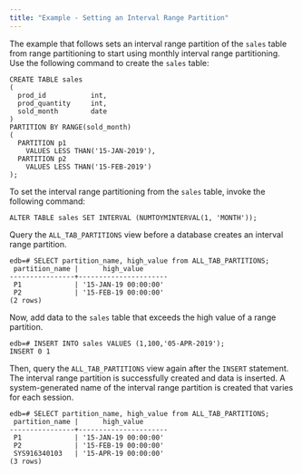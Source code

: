 ```yaml
---
title: "Example - Setting an Interval Range Partition"
---
```


<div id="example_setting_an_interval_range_partition" class="registered_link"></div>

The example that follows sets an interval range partition of the `sales` table from range partitioning to start using monthly interval range partitioning. Use the following command to create the `sales` table:

```text
CREATE TABLE sales
(
  prod_id           int,
  prod_quantity     int,
  sold_month        date
)
PARTITION BY RANGE(sold_month)
(
  PARTITION p1
    VALUES LESS THAN('15-JAN-2019'),
  PARTITION p2
    VALUES LESS THAN('15-FEB-2019')
);
```

To set the interval range partitioning from the `sales` table, invoke the following command:

```text
ALTER TABLE sales SET INTERVAL (NUMTOYMINTERVAL(1, 'MONTH'));
```

Query the `ALL_TAB_PARTITIONS` view before a database creates an interval range partition.

```text
edb=# SELECT partition_name, high_value from ALL_TAB_PARTITIONS;
 partition_name |      high_value
----------------+----------------------
 P1             | '15-JAN-19 00:00:00'
 P2             | '15-FEB-19 00:00:00'
(2 rows)
```

Now, add data to the `sales` table that exceeds the high value of a range partition.

```text
edb=# INSERT INTO sales VALUES (1,100,'05-APR-2019');
INSERT 0 1
```

Then, query the `ALL_TAB_PARTITIONS` view again after the `INSERT` statement. The interval range partition is successfully created and data is inserted. A system-generated name of the interval range partition is created that varies for each session.

```text
edb=# SELECT partition_name, high_value from ALL_TAB_PARTITIONS;
 partition_name |      high_value
----------------+----------------------
 P1             | '15-JAN-19 00:00:00'
 P2             | '15-FEB-19 00:00:00'
 SYS916340103   | '15-APR-19 00:00:00'
(3 rows)
```

